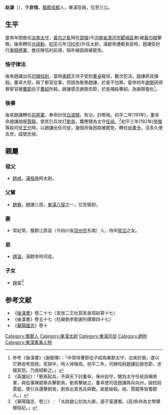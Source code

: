 '''赵谦'''（{{bd|2世紀||192年||}}），字'''彦信'''，[[蜀郡|蜀郡]][[成都|成都]]人，東漢官員，位至三公。
{{東亞男性歷史人物|名稱=趙謙|身份=[[東漢|東漢]][[三公|三公]]|最高職務=[[太尉|太尉]]、[[司徒|司徒]]|朝代=東漢|主君=[[漢靈帝|漢靈帝]]→[[劉辯|弘農懷王劉辯]]→[[漢獻帝|漢獻帝]]|字=彥信|封爵=郫侯|籍貫=蜀郡成都|逝世年=初平三年(192年)|諡號=忠侯|妻=常紀常|兄弟=[[趙溫|趙溫]]|其他親屬=祖父：[[趙戒|趙戒]]}}

==生平==
靈帝年間擔任[[汝南郡|汝南]][[太守|太守]]，[[黃巾之亂|黃巾之亂]]時在[[邵陵|邵陵]](今[[河南省|河南省]][[漯河市|漯河市]][[郾城區|郾城區]]東)被[[黃巾賊|黃巾賊]]擊敗。後來轉任[[光祿勳|光祿勳]]，[[初平_(年号)|初平]]元年([[190年|190年]])升任太尉，漢獻帝遷都長安時，趙謙受封行[[車騎將軍|車騎將軍]]，擔任隊伍的前導，隔年被因病被罷免。
===恪守律法===
後來趙謙出任[[司隸校尉|司隸校尉]]，當時[[車師|車師]]王侍子受到[[董卓|董卓]]寵信，數次犯法，趙謙將其捕殺。董卓大怒，殺了都官從事，但因為敬畏趙謙，於是不加罪。靈帝初年[[謝弼|謝弼]]因得罪宦官被[[曹節_(宦官)|曹節]]從子[[曹紹|曹紹]]所殺，趙謙感念謝弼忠節，於是捕殺曹紹，為謝弼復仇<ref>參考《後漢書》〈謝弼傳〉：「中常侍曹節從子紹為東郡太守，忿疾於弼，遂以它罪收考掠按，死獄中，時人悼傷焉。初平二年，司隸校尉趙謙訟弼忠節，求報其怨，乃收紹斬之。」</ref>。

===後事===
後來趙謙轉任[[前將軍|前將軍]]，奉命討伐[[白波賊|白波賊]]，有功，封郫侯。初平二年(191年)，董卓命趙謙說服[[賈龍|賈龍]]，使其引兵攻打[[劉焉|劉焉]]，響應犍為太守[[任岐|任岐]]。<ref>《英雄記》：「劉焉起兵，不與天下討董卓，保州自守。犍為太守任岐自稱將軍，與從事陳超舉兵擊劉焉，劉焉擊破之。董卓使司徒趙謙將兵向州，說校尉賈龍，使引兵還擊劉焉，劉焉出青羌兵與戰，故能破殺。岐、賈龍等皆蜀郡人。」</ref>初平三年(192年)[[李傕|李傕]]等殺司徒[[王允|王允]]時，以趙謙出任司徒，幾個月後因病被罷免，轉任[[尚書令|尚書令]]，沒多久便去世，諡號忠侯。

==親屬==
===祖父===
* [[趙戒|趙戒]]，[[漢桓帝|漢桓帝]]時太尉。
===父輩===
* [[趙典|趙典]]，趙謙三叔，[[東漢八俊|東漢八俊]]之一，位至衛尉。

===妻===
*常紀常，蜀郡江原县（今四川省[[崇州市|崇州市]]东南）人，侍中[[常洽|常洽]]之女。

===弟===
* [[趙溫|趙溫]]，漢獻帝時司徒。

===子女===
* 趙甯<ref>《華陽國志．卷三》︰「太尉趙公初為九卿，適子甯還蜀。(高)䀢命為文學撰鄉俗記。」</ref>

==参考文献==
*《[[後漢書|後漢書]]》卷二十七〈宣张二王杜郭吴承郑赵第十七〉
* 《後漢書》卷五十七〈杜欒劉李劉謝列傳第四十七〉
*《[[華陽國志|華陽國志]]》卷十
{{start box}}
{{s-gov}}
{{s-before|[[黃琬|黃琬]]}}
{{s-title|[[東漢|東漢]][[太尉|太尉]]|190年–191年}}
{{s-after|[[馬日磾|馬日磾]]}}
{{start box}}
{{s-gov}}
{{s-before|[[王允|王允]]}}
{{s-title|[[東漢|東漢]][[司徒|司徒]]|192年}}
{{s-after|[[淳于嘉|淳于嘉]]}}

{{東漢大司马太尉}}
{{東漢大司徒司徒}}
[[Category:蜀郡人|Category:蜀郡人]]
[[Category:東漢太尉|Category:東漢太尉]]
[[Category:東漢司徒|Category:東漢司徒]]
[[Category:趙姓|Category:趙姓]]
[[Category:東漢軍事人物|Category:東漢軍事人物]]
